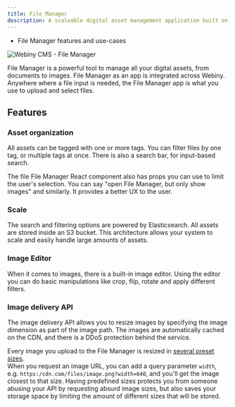 ```yaml
---
title: File Manager
description: A scaleable digital asset management application built on top of serverless infrastructure. 
---
```



<Alert type="success" title="WHAT YOU'LL LEARN">

 - File Manager features and use-cases

</Alert>

![Webiny CMS - File Manager](./assets/webiny-file-manager.jpg)

File Manager is a powerful tool to manage all your digital assets, from documents to images. File Manager as an app is integrated across Webiny. Anywhere where a file input is needed, the File Manager app is what you use to upload and select files.

## Features

### Asset organization

All assets can be tagged with one or more tags. You can filter files by one tag, or multiple tags at once. There is also a search bar, for input-based search.

The file File Manager React component also has props you can use to limit the user's selection. You can say "open File Manager, but only show images" and similarly. It provides a better UX to the user.

### Scale

The search and filtering options are powered by Elasticsearch. All assets are stored inside an S3 bucket. This architecture allows your system to scale and easily handle large amounts of assets.

### Image Editor

When it comes to images, there is a built-in image editor. Using the editor you can do basic manipulations like crop, flip, rotate and apply different filters.

### Image delivery API

The image delivery API allows you to resize images by specifying the image dimension as part of the image path. The images are automatically cached on the CDN, and there is a DDoS protection behind the service.

Every image you upload to the File Manager is resized in [several preset sizes](https://github.com/webiny/webiny-js/blob/v5.22.0/packages/api-file-manager/src/handlers/transform/loaders/sanitizeImageTransformations.ts#L1).  
When you request an image URL, you can add a query parameter `width`, e.g. `https:/cdn.com/files/image.png?width=640`, and you'll get the image closest to that size. Having predefined sizes protects you from someone abusing your API by requesting absurd image sizes, but also saves your storage space by limiting the amount of different sizes that will be stored.